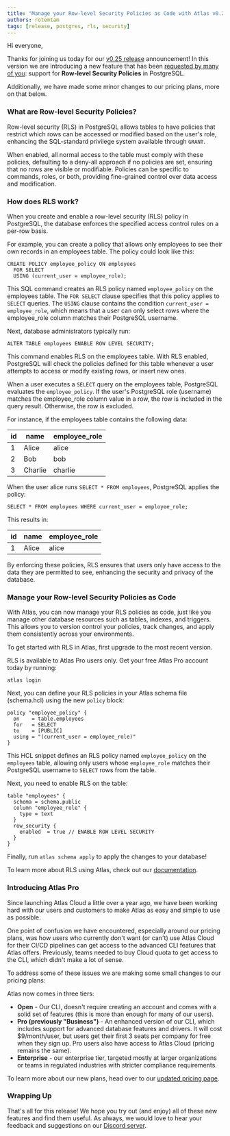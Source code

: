 ```yaml
---
title: "Manage your Row-level Security Policies as Code with Atlas v0.25"
authors: rotemtam
tags: [release, postgres, rls, security]
---
```



Hi everyone,

Thanks for joining us today for our [v0.25 release](https://github.com/ariga/atlas/releases/tag/v0.24.0) announcement! In this version we are introducing a new feature that
has been [requested by many of you](https://github.com/ariga/atlas/issues/1071): support for **Row-level Security
Policies** in PostgreSQL.

Additionally, we have made some minor changes to our pricing plans, more on that below.

### What are Row-level Security Policies?

Row-level security (RLS) in PostgreSQL allows tables to have policies that restrict which rows can be accessed or
modified based on the user's role, enhancing the SQL-standard privilege system available through `GRANT`.

When enabled, all normal access to the table must comply with these policies, defaulting to a deny-all approach if
no policies are set, ensuring that no rows are visible or modifiable. Policies can be specific to commands, roles,
or both, providing fine-grained control over data access and modification.

### How does RLS work?

When you create and enable a row-level security (RLS) policy in PostgreSQL, the database enforces the specified access
control rules on a per-row basis.

For example, you can create a policy that allows only employees to see their own records in an employees table.
The policy could look like this:

```postgresql
CREATE POLICY employee_policy ON employees
  FOR SELECT
  USING (current_user = employee_role);
```

This SQL command creates an RLS policy named `employee_policy` on the employees table. The `FOR SELECT` clause specifies
that this policy applies to `SELECT` queries. The `USING` clause contains the condition `current_user = employee_role`, which
means that a user can only select rows where the employee_role column matches their PostgreSQL username.

Next, database administrators typically run:

```postgresql
ALTER TABLE employees ENABLE ROW LEVEL SECURITY;
```

This command enables RLS on the employees table. With RLS enabled, PostgreSQL will check the policies defined for
this table whenever a user attempts to access or modify existing rows, or insert new ones.

When a user executes a `SELECT` query on the employees table, PostgreSQL evaluates the `employee_policy`. If the user's
PostgreSQL role (username) matches the employee_role column value in a row, the row is included in the query result.
Otherwise, the row is excluded.

For instance, if the employees table contains the following data:

| id | name    | employee_role |
|----|---------|---------------|
| 1  | Alice   | alice         |
| 2  | Bob     | bob           |
| 3  | Charlie | charlie       |

When the user alice runs `SELECT * FROM employees`, PostgreSQL applies the policy:

```postgresql
SELECT * FROM employees WHERE current_user = employee_role;
```

This results in:

| id | name    | employee_role |
|----|---------|---------------|
| 1  | Alice   | alice         |

By enforcing these policies, RLS ensures that users only have access to the data they are permitted to see,
enhancing the security and privacy of the database.

### Manage your Row-level Security Policies as Code

With Atlas, you can now manage your RLS policies as code, just like you manage other database resources such as tables,
indexes, and triggers. This allows you to version control your policies, track changes, and apply them consistently
across your environments.

To get started with RLS in Atlas, first upgrade to the most recent version.

<InstallationInstructions/>

RLS is available to Atlas Pro users only. Get your free Atlas Pro account today by running:

```shell
atlas login
```

Next, you can define your RLS policies in your Atlas schema file (schema.hcl) using the new `policy` block:

```hcl
policy "employee_policy" {
  on    = table.employees
  for   = SELECT
  to    = [PUBLIC]
  using = "(current_user = employee_role)"
}
```

This HCL snippet defines an RLS policy named `employee_policy` on the `employees` table, allowing only users whose
`employee_role` matches their PostgreSQL username to `SELECT` rows from the table.

Next, you need to enable RLS on the table:

```hcl
table "employees" {
  schema = schema.public
  column "employee_role" {
    type = text
  }
  row_security {
    enabled  = true // ENABLE ROW LEVEL SECURITY
  }
}
```

Finally, run `atlas schema apply` to apply the changes to your database!

To learn more about RLS using Atlas, check out our [documentation](/atlas-schema/hcl#row-level-security-policies).

### Introducing Atlas Pro

Since launching Atlas Cloud a little over a year ago, we have been working hard with our users and customers to make
Atlas as easy and simple to use as possible.

One point of confusion we have encountered, especially around our pricing plans, was how users who currently don't
want (or can't) use Atlas Cloud for their CI/CD pipelines can get access to the advanced CLI features that Atlas offers.
Previously, teams needed to buy Cloud quota to get access to the CLI, which didn't make a lot of sense.

To address some of these issues we are making some small changes to our pricing plans:

Atlas now comes in three tiers:

* **Open** - Our CLI, doesn't require creating an account and comes with a solid set of features (this is more than
  enough for many of our users).
* **Pro (previously "Business")** - An enhanced version of our CLI, which includes support for advanced database
  features and drivers.
  It will cost $9/month/user, but users get their first 3 seats per company for free when they sign up. Pro users
  also have access to Atlas Cloud (pricing remains the same).
* **Enterprise** - our enterprise tier, targeted mostly at larger organizations or teams in regulated industries with
  stricter compliance requirements.

To learn more about our new plans, head over to our [updated pricing page](/pricing).

### Wrapping Up

That's all for this release! We hope you try out (and enjoy) all of these new features and find them useful.
As always, we would love to hear your feedback and suggestions on our [Discord server](https://discord.com/invite/zZ6sWVg6NT).

